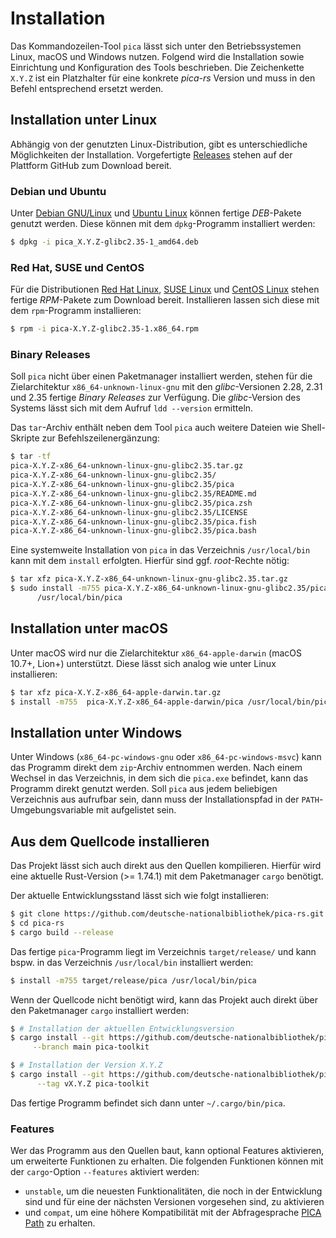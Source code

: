 # Installation {.unnumbered}

Das Kommandozeilen-Tool `pica` lässt sich unter den Betriebssystemen
Linux, macOS und Windows nutzen. Folgend wird die Installation sowie
Einrichtung und Konfiguration des Tools beschrieben. Die Zeichenkette
`X.Y.Z` ist ein Platzhalter für eine konkrete *pica-rs* Version und
muss in den Befehl entsprechend ersetzt werden.

## Installation unter Linux

Abhängig von der genutzten Linux-Distribution, gibt es
unterschiedliche Möglichkeiten der Installation. Vorgefertigte
[Releases] stehen auf der Plattform GitHub zum Download bereit.

### Debian und Ubuntu

Unter [Debian GNU/Linux] und [Ubuntu Linux] können fertige
*DEB*-Pakete genutzt werden.  Diese können mit dem `dpkg`-Programm
installiert werden:

```.bash
$ dpkg -i pica_X.Y.Z-glibc2.35-1_amd64.deb
```

### Red Hat, SUSE und CentOS

Für die Distributionen [Red Hat Linux], [SUSE Linux] und [CentOS
Linux] stehen fertige *RPM*-Pakete zum Download bereit. Installieren
lassen sich diese mit dem `rpm`-Programm installieren:

```.bash
$ rpm -i pica-X.Y.Z-glibc2.35-1.x86_64.rpm
```

### Binary Releases

Soll `pica` nicht über einen Paketmanager installiert werden, stehen
für die Zielarchitektur `x86_64-unknown-linux-gnu` mit den
*glibc*-Versionen 2.28, 2.31 und 2.35 fertige *Binary Releases* zur
Verfügung. Die *glibc*-Version des Systems lässt sich mit dem Aufruf
`ldd --version` ermitteln.

Das `tar`-Archiv enthält neben dem Tool `pica` auch weitere Dateien
wie Shell-Skripte zur Befehlszeilenergänzung:

```.bash
$ tar -tf
pica-X.Y.Z-x86_64-unknown-linux-gnu-glibc2.35.tar.gz
pica-X.Y.Z-x86_64-unknown-linux-gnu-glibc2.35/
pica-X.Y.Z-x86_64-unknown-linux-gnu-glibc2.35/pica
pica-X.Y.Z-x86_64-unknown-linux-gnu-glibc2.35/README.md
pica-X.Y.Z-x86_64-unknown-linux-gnu-glibc2.35/pica.zsh
pica-X.Y.Z-x86_64-unknown-linux-gnu-glibc2.35/LICENSE
pica-X.Y.Z-x86_64-unknown-linux-gnu-glibc2.35/pica.fish
pica-X.Y.Z-x86_64-unknown-linux-gnu-glibc2.35/pica.bash
```

Eine systemweite Installation von `pica` in das Verzeichnis
`/usr/local/bin` kann mit dem `install` erfolgten. Hierfür sind
ggf. *root*-Rechte nötig:

```.bash
$ tar xfz pica-X.Y.Z-x86_64-unknown-linux-gnu-glibc2.35.tar.gz
$ sudo install -m755 pica-X.Y.Z-x86_64-unknown-linux-gnu-glibc2.35/pica \
      /usr/local/bin/pica
```

## Installation unter macOS

Unter macOS wird nur die Zielarchitektur `x86_64-apple-darwin` (macOS
10.7+, Lion+) unterstützt. Diese lässt sich analog wie unter Linux
installieren:

```.bash
$ tar xfz pica-X.Y.Z-x86_64-apple-darwin.tar.gz
$ install -m755  pica-X.Y.Z-x86_64-apple-darwin/pica /usr/local/bin/pica
```

## Installation unter Windows

Unter Windows (`x86_64-pc-windows-gnu` oder `x86_64-pc-windows-msvc`)
kann das Programm direkt dem `zip`-Archiv entnommen werden. Nach einem
Wechsel in das Verzeichnis, in dem sich die `pica.exe` befindet, kann
das Programm direkt genutzt werden. Soll `pica` aus jedem beliebigen
Verzeichnis aus aufrufbar sein, dann muss der Installationspfad in der
`PATH`-Umgebungsvariable mit aufgelistet sein.


## Aus dem Quellcode installieren

Das Projekt lässt sich auch direkt aus den Quellen
kompilieren. Hierfür wird eine aktuelle Rust-Version (>= 1.74.1) mit
dem Paketmanager `cargo` benötigt.

Der aktuelle Entwicklungsstand lässt sich wie folgt installieren:

```.bash
$ git clone https://github.com/deutsche-nationalbibliothek/pica-rs.git
$ cd pica-rs
$ cargo build --release
```

Das fertige `pica`-Programm liegt im Verzeichnis `target/release/` und
kann bspw. in das Verzeichnis `/usr/local/bin` installiert werden:

```.bash
$ install -m755 target/release/pica /usr/local/bin/pica
```

Wenn der Quellcode nicht benötigt wird, kann das Projekt auch direkt
über den Paketmanager `cargo` installiert werden:

```.bash
$ # Installation der aktuellen Entwicklungsversion
$ cargo install --git https://github.com/deutsche-nationalbibliothek/pica-rs \
     --branch main pica-toolkit

$ # Installation der Version X.Y.Z
$ cargo install --git https://github.com/deutsche-nationalbibliothek/pica-rs \
      --tag vX.Y.Z pica-toolkit
```

Das fertige Programm befindet sich dann unter `~/.cargo/bin/pica`.

### Features

Wer das Programm aus den Quellen baut, kann optional Features
aktivieren, um erweiterte Funktionen zu erhalten. Die folgenden
Funktionen können mit der `cargo`-Option `--features` aktiviert
werden:

- `unstable`, um die neuesten Funktionalitäten, die noch in der
  Entwicklung sind und für eine der nächsten Versionen vorgesehen
  sind, zu aktivieren
- und `compat`, um eine höhere Kompatibilität mit der Abfragesprache
  [PICA Path] zu erhalten.
  
[Releases]: https://github.com/deutsche-nationalbibliothek/pica-rs/releases
[CentOS Linux]: https://www.centos.org
[Debian GNU/Linux]: https://www.debian.org
[Red Hat Linux]: https://www.redhat.com
[SUSE Linux]: https:://www.suse.com
[Ubuntu Linux]: https://ubuntu.com
[PICA Path]: https://format.gbv.de/query/picapath
